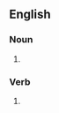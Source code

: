 ==English==

===Noun===
{{head|en|noun form}}

# {{plural of|scamp|lang=en}}

===Verb===
{{head|en|verb form}}

# {{en-third-person singular of|scamp}}